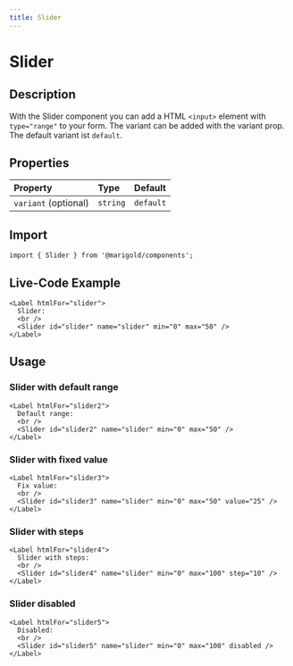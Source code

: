 ```yaml
---
title: Slider
---
```


# Slider

## Description

With the Slider component you can add a HTML `<input>` element with `type="range"` to your form.
The variant can be added with the variant prop. The default variant ist `default`.

## Properties

| Property             | Type     | Default   |
| :------------------- | :------- | :-------- |
| `variant` (optional) | `string` | `default` |

## Import

```tsx onlyCode
import { Slider } from '@marigold/components';
```

## Live-Code Example

```tsx expandCode
<Label htmlFor="slider">
  Slider:
  <br />
  <Slider id="slider" name="slider" min="0" max="50" />
</Label>
```

## Usage

### Slider with default range

```tsx
<Label htmlFor="slider2">
  Default range:
  <br />
  <Slider id="slider2" name="slider" min="0" max="50" />
</Label>
```

### Slider with fixed value

```tsx
<Label htmlFor="slider3">
  Fix value:
  <br />
  <Slider id="slider3" name="slider" min="0" max="50" value="25" />
</Label>
```

### Slider with steps

```tsx
<Label htmlFor="slider4">
  Slider with steps:
  <br />
  <Slider id="slider4" name="slider" min="0" max="100" step="10" />
</Label>
```

### Slider disabled

```tsx
<Label htmlFor="slider5">
  Disabled:
  <br />
  <Slider id="slider5" name="slider" min="0" max="100" disabled />
</Label>
```
